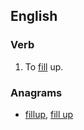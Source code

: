 ==English==

===Verb===
{{en-verb}}

# {{context|obsolete}} To [[fill]] up.

===Anagrams===
* [[fillup#English|fillup]], [[fill up#English|fill up]]
